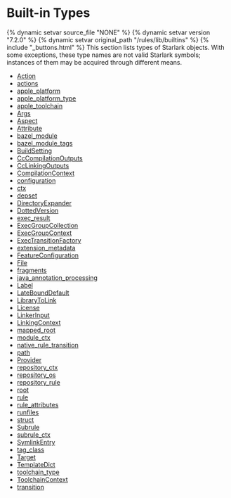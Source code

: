 <html devsite>
<head>
  <meta name="project_path" value="/_project.yaml">
  <meta name="book_path" value="/versions/7.2.0/_book.yaml">
</head>
<body>
<h1 class="page-title">Built-in Types</h1>

{% dynamic setvar source_file "NONE" %}
{% dynamic setvar version "7.2.0" %}
{% dynamic setvar original_path "/rules/lib/builtins" %}
{% include "_buttons.html" %}
This section lists types of Starlark objects. With some exceptions, these type names are not valid Starlark symbols; instances of them may be acquired through different means.

<ul>

<li><a href="/versions/7.2.0/rules/lib/builtins/Action">Action</a></li>

<li><a href="/versions/7.2.0/rules/lib/builtins/actions">actions</a></li>

<li><a href="/versions/7.2.0/rules/lib/builtins/apple_platform">apple_platform</a></li>

<li><a href="/versions/7.2.0/rules/lib/builtins/apple_platform_type">apple_platform_type</a></li>

<li><a href="/versions/7.2.0/rules/lib/builtins/apple_toolchain">apple_toolchain</a></li>

<li><a href="/versions/7.2.0/rules/lib/builtins/Args">Args</a></li>

<li><a href="/versions/7.2.0/rules/lib/builtins/Aspect">Aspect</a></li>

<li><a href="/versions/7.2.0/rules/lib/builtins/Attribute">Attribute</a></li>

<li><a href="/versions/7.2.0/rules/lib/builtins/bazel_module">bazel_module</a></li>

<li><a href="/versions/7.2.0/rules/lib/builtins/bazel_module_tags">bazel_module_tags</a></li>

<li><a href="/versions/7.2.0/rules/lib/builtins/BuildSetting">BuildSetting</a></li>

<li><a href="/versions/7.2.0/rules/lib/builtins/CcCompilationOutputs">CcCompilationOutputs</a></li>

<li><a href="/versions/7.2.0/rules/lib/builtins/CcLinkingOutputs">CcLinkingOutputs</a></li>

<li><a href="/versions/7.2.0/rules/lib/builtins/CompilationContext">CompilationContext</a></li>

<li><a href="/versions/7.2.0/rules/lib/builtins/configuration">configuration</a></li>

<li><a href="/versions/7.2.0/rules/lib/builtins/ctx">ctx</a></li>

<li><a href="/versions/7.2.0/rules/lib/builtins/depset">depset</a></li>

<li><a href="/versions/7.2.0/rules/lib/builtins/DirectoryExpander">DirectoryExpander</a></li>

<li><a href="/versions/7.2.0/rules/lib/builtins/DottedVersion">DottedVersion</a></li>

<li><a href="/versions/7.2.0/rules/lib/builtins/exec_result">exec_result</a></li>

<li><a href="/versions/7.2.0/rules/lib/builtins/ExecGroupCollection">ExecGroupCollection</a></li>

<li><a href="/versions/7.2.0/rules/lib/builtins/ExecGroupContext">ExecGroupContext</a></li>

<li><a href="/versions/7.2.0/rules/lib/builtins/ExecTransitionFactory">ExecTransitionFactory</a></li>

<li><a href="/versions/7.2.0/rules/lib/builtins/extension_metadata">extension_metadata</a></li>

<li><a href="/versions/7.2.0/rules/lib/builtins/FeatureConfiguration">FeatureConfiguration</a></li>

<li><a href="/versions/7.2.0/rules/lib/builtins/File">File</a></li>

<li><a href="/versions/7.2.0/rules/lib/builtins/fragments">fragments</a></li>

<li><a href="/versions/7.2.0/rules/lib/builtins/java_annotation_processing">java_annotation_processing</a></li>

<li><a href="/versions/7.2.0/rules/lib/builtins/Label">Label</a></li>

<li><a href="/versions/7.2.0/rules/lib/builtins/LateBoundDefault">LateBoundDefault</a></li>

<li><a href="/versions/7.2.0/rules/lib/builtins/LibraryToLink">LibraryToLink</a></li>

<li><a href="/versions/7.2.0/rules/lib/builtins/License">License</a></li>

<li><a href="/versions/7.2.0/rules/lib/builtins/LinkerInput">LinkerInput</a></li>

<li><a href="/versions/7.2.0/rules/lib/builtins/LinkingContext">LinkingContext</a></li>

<li><a href="/versions/7.2.0/rules/lib/builtins/mapped_root">mapped_root</a></li>

<li><a href="/versions/7.2.0/rules/lib/builtins/module_ctx">module_ctx</a></li>

<li><a href="/versions/7.2.0/rules/lib/builtins/native_rule_transition">native_rule_transition</a></li>

<li><a href="/versions/7.2.0/rules/lib/builtins/path">path</a></li>

<li><a href="/versions/7.2.0/rules/lib/builtins/Provider">Provider</a></li>

<li><a href="/versions/7.2.0/rules/lib/builtins/repository_ctx">repository_ctx</a></li>

<li><a href="/versions/7.2.0/rules/lib/builtins/repository_os">repository_os</a></li>

<li><a href="/versions/7.2.0/rules/lib/builtins/repository_rule">repository_rule</a></li>

<li><a href="/versions/7.2.0/rules/lib/builtins/root">root</a></li>

<li><a href="/versions/7.2.0/rules/lib/builtins/rule">rule</a></li>

<li><a href="/versions/7.2.0/rules/lib/builtins/rule_attributes">rule_attributes</a></li>

<li><a href="/versions/7.2.0/rules/lib/builtins/runfiles">runfiles</a></li>

<li><a href="/versions/7.2.0/rules/lib/builtins/struct">struct</a></li>

<li><a href="/versions/7.2.0/rules/lib/builtins/Subrule">Subrule</a></li>

<li><a href="/versions/7.2.0/rules/lib/builtins/subrule_ctx">subrule_ctx</a></li>

<li><a href="/versions/7.2.0/rules/lib/builtins/SymlinkEntry">SymlinkEntry</a></li>

<li><a href="/versions/7.2.0/rules/lib/builtins/tag_class">tag_class</a></li>

<li><a href="/versions/7.2.0/rules/lib/builtins/Target">Target</a></li>

<li><a href="/versions/7.2.0/rules/lib/builtins/TemplateDict">TemplateDict</a></li>

<li><a href="/versions/7.2.0/rules/lib/builtins/toolchain_type">toolchain_type</a></li>

<li><a href="/versions/7.2.0/rules/lib/builtins/ToolchainContext">ToolchainContext</a></li>

<li><a href="/versions/7.2.0/rules/lib/builtins/transition">transition</a></li>
</ul>
</body>
</html>
